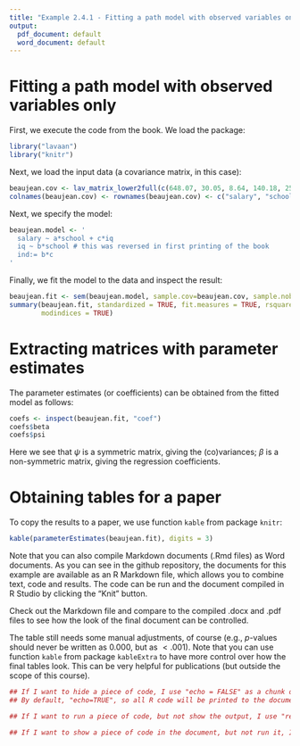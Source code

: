 ```yaml
---
title: "Example 2.4.1 - Fitting a path model with observed variables only, extracting model parameter matrices and tables"
output:
  pdf_document: default
  word_document: default
---
```


# Fitting a path model with observed variables only

First, we execute the code from the book. We load the package:

```r
library("lavaan")
library("knitr")
```

Next, we load the input data (a covariance matrix, in this case):

```r
beaujean.cov <- lav_matrix_lower2full(c(648.07, 30.05, 8.64, 140.18, 25.57, 233.21))
colnames(beaujean.cov) <- rownames(beaujean.cov) <- c("salary", "school", "iq")
```

Next, we specify the model:

```r
beaujean.model <- '
  salary ~ a*school + c*iq
  iq ~ b*school # this was reversed in first printing of the book 
  ind:= b*c 
'
```

Finally, we fit the model to the data and inspect the result:

```r
beaujean.fit <- sem(beaujean.model, sample.cov=beaujean.cov, sample.nobs=300)
summary(beaujean.fit, standardized = TRUE, fit.measures = TRUE, rsquare = TRUE, 
        modindices = TRUE)
```


# Extracting matrices with parameter estimates

The parameter estimates (or coefficients) can be obtained from the fitted model as follows:

```r
coefs <- inspect(beaujean.fit, "coef")
coefs$beta
coefs$psi
```

Here we see that $\psi$ is a symmetric matrix, giving the (co)variances; $\beta$ is a non-symmetric matrix, giving the regression coefficients. 


# Obtaining tables for a paper

To copy the results to a paper, we use function `kable` from package `knitr`:

```r
kable(parameterEstimates(beaujean.fit), digits = 3)
```

Note that you can also compile Markdown documents (.Rmd files) as Word documents. As you can see in the github repository, the documents for this example are available as an R Markdown file, which allows you to combine text, code and results. The code can be run and the document compiled in R Studio by clicking the "Knit" button. 

Check out the Markdown file and compare to the compiled .docx and .pdf files to see how the look of the final document can be controlled.

The table still needs some manual adjustments, of course (e.g., $p$-values should never be written as 0.000, but as $< .001$). Note that you can use function `kable` from package `kableExtra` to have more control over how the final tables look. This can be very helpful for publications (but outside the scope of this course).

```r
## If I want to hide a piece of code, I use "echo = FALSE" as a chunk options
## By default, "echo=TRUE", so all R code will be printed to the document
```

```r
## If I want to run a piece of code, but not show the output, I use "results = 'hide'"
```

```r
## If I want to show a piece of code in the document, but not run it, I use "eval=FALSE"
```
